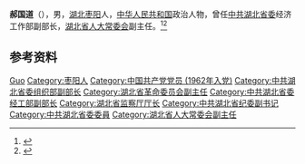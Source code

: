 '''郝国道'''（{{bd|1939年|12月}}），男，[[湖北|湖北]][[枣阳|枣阳]]人，[[中华人民共和国|中华人民共和国]]政治人物，曾任[[中共湖北省委|中共湖北省委]]经济工作部副部长，[[湖北省人大常委会|湖北省人大常委会]]副主任。<ref>{{Cite book|title=中华人民共和国职官志|author=何虎生, 李耀东, 向常福主编|publisher=中国社会出版社|year=2003|isbn=9787800883934|location=北京|pages=}}</ref><ref>{{cite book|title=中囯人名大辞典·当代人物卷|author=廖盖隆等编|year=1990|publisher=上海辞书出版社|location=上海|page=}}</ref>

== 参考资料 ==
{{reflist}}

{{中国人物小作品}}

{{Authority control}}
{{DEFAULTSORT:Hao郝}}
[[Category:郝姓|Guo]]
[[Category:枣阳人|Category:枣阳人]]
[[Category:中国共产党党员_(1962年入党)|Category:中国共产党党员 (1962年入党)]]
[[Category:中共湖北省委组织部副部长|Category:中共湖北省委组织部副部长]]
[[Category:湖北省革命委员会副主任|Category:湖北省革命委员会副主任]]
[[Category:中共湖北省委经工部副部长|Category:中共湖北省委经工部副部长]]
[[Category:湖北省监察厅厅长|Category:湖北省监察厅厅长]]
[[Category:中共湖北省纪委副书记|Category:中共湖北省纪委副书记]]
[[Category:中共湖北省委委員|Category:中共湖北省委委員]]
[[Category:湖北省人大常委会副主任|Category:湖北省人大常委会副主任]]